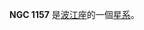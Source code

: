{{NGCInfoBox|NGCID=NGC 1157|發現者=法蘭斯·萊文沃思|發現日期=1886年-月-日|其他編號=|曆元=J2000.0|赤經=2時58分6.6秒
|赤緯=-15°7'5"|星座=波江座|星體=星系|星等=14.8|表面亮度=12.8|藍等=15.6}}

'''NGC 1157''' 是[[波江座|波江座]]的一個[[星系|星系]]。

{{NGCReference|1157}}
{{Catalogs|NGC=1157}}